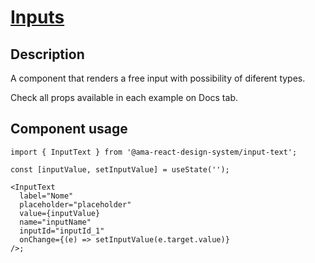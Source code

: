 
<Meta title="Components/Inputs/Input Text Docs" />

<h1 className="mb-32">
  <u>Inputs</u>
</h1>

<h2>Description</h2>

<p className="fs-16">A component that renders a free input with possibility of diferent types.</p>
<p className="fs-16">Check all props available in each example on Docs tab.</p>

<h2>Component usage</h2>

```tsx
import { InputText } from '@ama-react-design-system/input-text';

const [inputValue, setInputValue] = useState('');

<InputText
  label="Nome"
  placeholder="placeholder"
  value={inputValue}
  name="inputName"
  inputId="inputId_1"
  onChange={(e) => setInputValue(e.target.value)}
/>;
```
